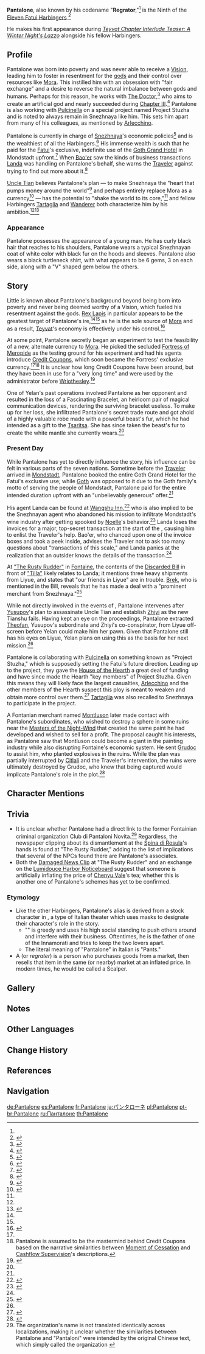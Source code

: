 {{Character Infobox
|type             = Mentioned
|image            = Pantalone.png
|affiliation      = Fatui
|affiliation2     = Eleven Fatui Harbingers
|region           = Snezhnaya

|title            = Regrator
|title2           = The Ninth of the Eleven Fatui Harbingers
|voiceEN          = {{w|J. Michael Tatum}}<ref name="lazzo video description">YouTube: [https://youtu.be/TmaAOV4SJNQ Teyvat Chapter Interlude Teaser: A Winter Night's Lazzo] (Video Description)</ref>
|voiceCN          = Xu Min ({{zh|徐敏}})<ref name="Lazzo Chinese">Bilibili: [https://www.bilibili.com/video/BV1mB4y1e7Lh {{zh|《原神·提瓦特篇》幕间PV-「冬夜愚戏」}}] (Video Description)</ref>
|voiceJP          = {{w|Takanori Hoshino|Hoshino Takanori ({{ja|星野貴紀}})}}<ref>Twitter: [https://twitter.com/Genshin_7/status/1546349629339344896 JP VA Announcement]</ref>
|voiceKR          = {{w|ko:서윤선|Seo Yun-seon ({{ko|서윤선}})}}<ref name="Lazzo Korean">YouTube: [https://youtu.be/MgcKHysZ_Dc {{ko|원신 티바트편 막간 PV - 「한겨울 밤의 광대극」}}] (Video Description)</ref>
}}
'''Pantalone''', also known by his codename "'''Regrator''',"<ref name="lazzo video description" /> is the Ninth of the [[Eleven Fatui Harbingers]].<ref name="yelan cs">{{Ref/CS|Yelan|The Fascinating Bracelet and the Whitesilk Mantle}}</ref>

He makes his first appearance during ''[https://youtu.be/TmaAOV4SJNQ Teyvat Chapter Interlude Teaser: A Winter Night's Lazzo]'' alongside his fellow Harbingers.

==Profile==
Pantalone was born into poverty and was never able to receive a [[Vision]], leading him to foster in resentment for the [[god]]s and their control over resources like [[Mora]]. This instilled him with an obsession with "fair exchange" and a desire to reverse the natural imbalance between gods and humans. Perhaps for this reason, he works with [[The Doctor]],<ref name="Wanderer VO">{{Ref/VO|Wanderer|About Regrator}}</ref> who aims to create an artificial god and nearly succeeded during [[Chapter III]].<ref>{{Ref/Quest|Where the Boat of Consciousness Lies}}</ref> Pantalone is also working with [[Pulcinella]] on a special project named Project Stuzha and is noted to always remain in Snezhnaya like him. This sets him apart from many of his colleagues, as mentioned by [[Arlecchino]]. 

Pantalone is currently in charge of [[Snezhnaya]]'s economic policies<ref>{{Ref/NPC|Andrei}}</ref> and is the wealthiest of all the Harbingers.<ref name="yelan sq">{{Ref/Quest|Foregone Conclusion}}</ref> His immense wealth is such that he paid for the [[Fatui]]'s exclusive, indefinite use of the [[Goth Grand Hotel]] in Mondstadt upfront.<ref name="goth">{{Ref/NPC|Goth}}</ref> When [[Bao'er]] saw the kinds of business transactions [[Landa]] was handling on Pantalone's behalf, she warns the [[Traveler]] against trying to find out more about it.<ref name="BB">{{Ref/Quest|Big Business}}</ref>

[[Uncle Tian]] believes Pantalone's plan &mdash; to make Snezhnaya the "heart that pumps money around the world"<ref name="cessation">{{Ref/Arti|Moment of Cessation}}</ref> and perhaps entirely replace Mora as a currency<ref name="Cashflow">{{Ref/Weapon|Cashflow Supervision}}</ref> &mdash; has the potential to "shake the world to its core,"<ref name="yelan sq" /> and fellow Harbingers [[Tartaglia]] and [[Wanderer]] both characterize him by his ambition.<ref name="Wanderer VO" /><ref>{{Ref/VO|Tartaglia|About Regrator}}</ref>

===Appearance===
Pantalone possesses the appearance of a young man. He has curly black hair that reaches to his shoulders, Pantalone wears a typical Snezhnayan coat of white color with black fur on the hoods and sleeves. Pantalone also wears a black turtleneck shirt, with what appears to be 6 gems, 3 on each side, along with a "V" shaped gem below the others. 

==Story==
Little is known about Pantalone's background beyond being born into poverty and never being deemed worthy of a Vision, which fueled his resentment against the gods. [[Rex Lapis]] in particular appears to be the greatest target of Pantalone's ire,<ref name="cessation" /><ref name="Cashflow" /> as he is the sole source of [[Mora]] and as a result, [[Teyvat]]'s economy is effectively under his control.<ref>{{Ref/Quest|The Fond Farewell}}</ref>

At some point, Pantalone secretly began an experiment to test the feasibility of a new, alternate currency to [[Mora]]. He picked the secluded [[Fortress of Meropide]] as the testing ground for his experiment and had his agents introduce [[Credit Coupon]]s, which soon became the Fortress' exclusive currency.<ref name="Cashflow" /><ref group="Note">Pantalone is assumed to be the mastermind behind Credit Coupons based on the narrative similarities between [[Moment of Cessation]] and [[Cashflow Supervision]]'s descriptions.</ref> It is unclear how long Credit Coupons have been around, but they have been in use for a "very long time" and were used by the administrator before [[Wriothesley]].<ref>{{Ref/CS|Wriothesley|2}}</ref>

One of Yelan's past operations involved Pantalone as her opponent and resulted in the loss of a Fascinating Bracelet, an heirloom pair of magical communication devices, rendering the surviving bracelet useless. To make up for her loss, she infiltrated Pantalone's secret trade route and got ahold of a highly valuable robe made with a powerful beast's fur, which he had intended as a gift to the [[Tsaritsa]]. She has since taken the beast's fur to create the white mantle she currently wears.<ref name="yelan cs" />

===Present Day===
While Pantalone has yet to directly influence the story, his influence can be felt in various parts of the seven nations. Sometime before the [[Traveler]] arrived in [[Mondstadt]], Pantalone booked the entire Goth Grand Hotel for the Fatui's exclusive use; while [[Goth]] was opposed to it due to the Goth family's motto of serving the people of Mondstadt, Pantalone paid for the entire intended duration upfront with an "unbelievably generous" offer.<ref name="goth" />

His agent Landa can be found at [[Wangshu Inn]],<ref>{{Ref/NPC|Landa|Idle}}</ref> who is also implied to be the Snezhnayan agent who abandoned his mission to infiltrate Mondstadt's wine industry after getting spooked by [[Noelle]]'s behavior.<ref>{{Ref/CS|Noelle|2}}</ref> Landa loses the invoices for a major, top-secret transaction at the start of the {{Quest|Big Business}}, causing him to enlist the Traveler's help. Bao'er, who chanced upon one of the invoice boxes and took a peek inside, advises the Traveler not to ask too many questions about "transactions of this scale," and Landa panics at the realization that an outsider knows the details of the transaction.<ref name="BB" />

At [["The Rusty Rudder"]] in [[Fontaine]], the contents of the [["The Rusty Rudder"#Discarded Bill|Discarded Bill]] in front of [["Tilla"]] likely relates to Landa; it mentions three heavy shipments from Liyue, and states that "our friends in Liyue" are in trouble. [[Brek]], who is mentioned in the Bill, reveals that he has made a deal with a "prominent merchant from Snezhnaya."<ref>{{Ref/NPC|Brek}}</ref>

While not directly involved in the events of {{Quest|Calculated Gambit}}, Pantalone intervenes after [[Yusupov]]'s plan to assassinate Uncle Tian and establish [[Zhiyi]] as the new Tianshu fails. Having kept an eye on the proceedings, Pantalone extracted [[Theofan]], Yusupov's subordinate and Zhiyi's co-conspirator, from Liyue off-screen before Yelan could make him her pawn. Given that Pantalone still has his eyes on Liyue, Yelan plans on using this as the basis for her next mission.<ref name="yelan sq" />

Pantalone is collaborating with [[Pulcinella]] on something known as "Project Stuzha," which is supposedly setting the Fatui's future direction. Leading up to the project, they gave the [[House of the Hearth]] a great deal of funding and have since made the Hearth "key members" of Project Stuzha. Given this means they will likely face the largest casualties, [[Arlecchino]] and the other members of the Hearth suspect this ploy is meant to weaken and obtain more control over them.<ref>{{Ref/Quest|Into the Sunlight}}</ref> [[Tartaglia]] was also recalled to Snezhnaya to participate in the project.

A Fontanian merchant named [[Montluson]] later made contact with Pantalone's subordinates, who wished to destroy a sphere in some ruins near the [[Masters of the Night-Wind]] that created the same paint he had developed and wished to sell for a profit. The proposal caught his interests, as Pantalone saw that Montluson could become a giant in the painting industry while also disrupting Fontaine's economic system. He sent [[Grudoc]] to assist him, who planted explosives in the ruins. While the plan was partially interrupted by [[Citlali]] and the Traveler's intervention, the ruins were ultimately destroyed by Grudoc, who knew that being captured would implicate Pantalone's role in the plot.<ref>{{Ref/Quest|Seven-Hued Ruins}}</ref>

==Character Mentions==
{{Character Mentions}}

==Trivia==
* It is unclear whether Pantalone had a direct link to the former Fontainian criminal organization Club di Pantaloni Novita.<ref group="Note">The organization's name is not translated identically across localizations, making it unclear whether the similarities between Pantalone and "Pantaloni" were intended by the original Chinese text, which simply called the organization {{Zh|新奇裤俱乐部|lit=New Pants Club.}}</ref> Regardless, the newspaper clipping about its dismantlement at the [[Spina di Rosula]]'s hands is found at "The Rusty Rudder," adding to the list of implications that several of the NPCs found there are Pantalone's associates.
* Both the [["The Rusty Rudder"#Damaged News Clip|Damaged News Clip]] at "The Rusty Rudder" and an exchange on the [[Lumidouce Harbor Noticeboard#The Price of Tea|Lumidouce Harbor Noticeboard]] suggest that someone is artificially inflating the price of [[Chenyu Vale]]'s tea; whether this is another one of Pantalone's schemes has yet to be confirmed.

===Etymology===
* Like the other Harbingers, Pantalone's alias is derived from a stock character in ''{{w|commedia dell'arte}}'', a type of Italian theater which uses masks to designate their character's role in the story.
** "{{w|Pantalone}}" is greedy and uses his high social standing to push others around and interfere with their business. Oftentimes, he is the father of one of the Innamorati and tries to keep the two lovers apart.
** The literal meaning of "Pantalone" in Italian is "Pants."
*A ''{{wt|regrator||English}}'' (or ''regrater'') is a person who purchases goods from a market, then resells that item in the same (or nearby) market at an inflated price. In modern times, he would be called a Scalper.

==Gallery==
{{Files by Character Gallery|Pantalone Gallery Files}}

==Notes==
{{Reflist|note=1}}

==Other Languages==
{{Other Languages
|1_default_hidden=1
|1_en       = Pantalone
|1_zhs      = 潘塔罗涅
|1_zhs_rm   = Pāntǎluóniè
|1_zht      = 潘塔羅涅
|1_zht_rm   = Pāntǎluóniè
|1_ja       = パンタローネ
|1_ja_rm    = Pantaroone
|1_ko       = 판탈로네
|1_es       = Pantalone
|1_fr       = Pantalone
|1_ru       = Панталоне
|1_th       = Pantalone
|1_vi       = Pantalone
|1_de       = Pantalone
|1_id       = Pantalone
|1_pt       = Pantalone
|1_tr       = Pantalone
|1_it       = Pantalone

|2_en       = Regrator
|2_zhs      = 富人
|2_zhs_rm   = Fùrén
|2_zht      = 富人
|2_zht_rm   = Fùrén
|2_zh_tl    = Rich Person
|2_ja       = 富者
|2_ja_rm    = Fusha
|2_ja_tl    = Rich Person
|2_ko       = {{tt|거상|巨商}}
|2_ko_tl    = Business Magnate
|2_es       = El Regatero
|2_es_tl    = The Regrator
|2_fr       = Fortuné
|2_fr_tl    = Rich Man
|2_ru       = Делец
|2_ru_tl    = Businessman
|2_th       = Regrator
|2_vi       = Regrator
|2_de       = Geschäftsmann
|2_de_tl    = Businessman
|2_id       = Regrator
|2_pt       = Magnata<ref name="lazzo video description" /> / Regrator<ref name="yelan cs" /><ref name="yelan sq" />
|2_pt_tl    = Magnate / &mdash;
|2_tr       = Madrabaz
|2_tr_tl    = Huckster
|2_it       = Affarista
|2_it_tl    = Businessman
}}

==Change History==
{{Change History|introduced=1.0}}

==References==
{{Reflist|2}}

==Navigation==
{{Fatui Navbox}}

[[de:Pantalone]]
[[es:Pantalone]]
[[fr:Pantalone]]
[[ja:パンタローネ]]
[[pl:Pantalone]]
[[pt-br:Pantalone]]
[[ru:Панталоне]]
[[th:Pantalone]]